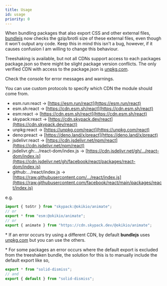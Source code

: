 ```yaml
---
title: Usage
id: usage
priority: 0
---
```


When bundling packages that also export CSS and other external files, [bundlejs](https://bundlejs.com) now checks the gzip/brotli size of these external files, even though it won't output any code. Keep this in mind this isn't a bug, however, if it causes confusion I am willing to change this behaviour.

Treeshaking is available, but not all CDNs support access to each packages package.json so there might be slight package version conflicts. The only verified CDN with access to the package.json is [unpkg.com](https://unpkg.com).

Check the console for error messages and warnings.

You can use custom protocols to specify which CDN the module should come from.

* esm.run:react -> [https://esm.run/react](https://esm.run/react)
* esm.sh:react -> [https://cdn.esm.sh/react](https://cdn.esm.sh/react)
* esm:react -> [https://cdn.esm.sh/react](https://cdn.esm.sh/react)
* skypack:react -> [https://cdn.skypack.dev/react](https://cdn.skypack.dev/react)
* unpkg:react -> [https://unpkg.com/react](https://unpkg.com/react)
* deno:preact -> [https://deno.land/x/preact](https://deno.land/x/preact)
* jsdelivr:react -> [https://cdn.jsdelivr.net/npm/react](https://cdn.jsdelivr.net/npm/react)
* jsdelivr.gh:.../react-dom/index.js -> [https://cdn.jsdelivr.net/gh/.../react-dom/index.js](https://cdn.jsdelivr.net/gh/facebook/react/packages/react-dom/index.js)
* github:.../react/index.js -> [https://raw.githubusercontent.com/.../react/index.js](https://raw.githubusercontent.com/facebook/react/main/packages/react/index.js)

e.g.

```ts
import { toStr } from "skypack:@okikio/animate";
// or
export * from "esm:@okikio/animate";
// or
export { animate } from "https://cdn.skypack.dev/@okikio/animate";
```

\* If an error occurs try using a different CDN, by default **bundlejs** uses [unpkg.com](https://unpkg.com) but you can use the others.

\* For some packages an error occurs where the default export is excluded from the treeshaken bundle, the solution for this is to manually include the default export like so,

```ts
export * from "solid-dismiss";
// and
export { default } from "solid-dismiss";
```
